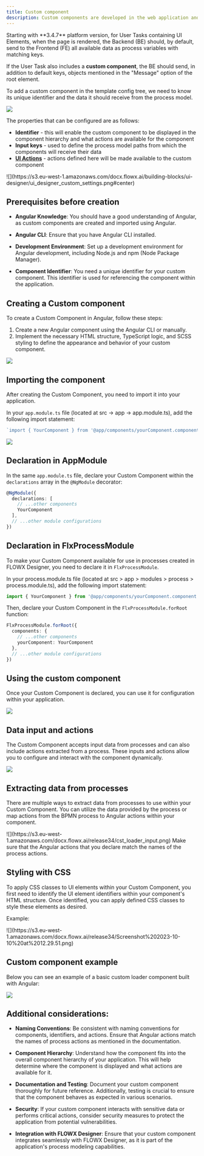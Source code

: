 ```yaml
---
title: Custom component
description: Custom components are developed in the web application and referenced here by component identifier. This will dictate where the component is displayed in the component hierarchy and what actions are available for the component.
---
```


<Warning>
Starting with **3.4.7** platform version, for User Tasks containing UI Elements, when the page is rendered, the Backend (BE) should, by default, send to the Frontend (FE) all available data as process variables with matching keys.

If the User Task also includes a **custom component**, the BE should send, in addition to default keys, objects mentioned in the "Message" option of the root element.
</Warning>

To add a custom component in the template config tree, we need to know its unique identifier and the data it should receive from the process model.

![](https://s3.eu-west-1.amazonaws.com/docx.flowx.ai/building-blocks/ui-designer/ui_designer_custom.png)

The properties that can be configured are as follows:

* **Identifier** - this will enable the custom component to be displayed in the component hierarchy and what actions are available for the component
* **Input keys** - used to define the process model paths from which the components will receive their data
* [**UI Actions**](../../ui-actions) - actions defined here will be made available to the custom component

<Frame>
![](https://s3.eu-west-1.amazonaws.com/docx.flowx.ai/building-blocks/ui-designer/ui_designer_custom_settings.png#center)
</Frame>

## Prerequisites before creation

* **Angular Knowledge**: You should have a good understanding of Angular, as custom components are created and imported using Angular.

* **Angular CLI**: Ensure that you have Angular CLI installed.

* **Development Environment**: Set up a development environment for Angular development, including Node.js and npm (Node Package Manager).

* **Component Identifier**: You need a unique identifier for your custom component. This identifier is used for referencing the component within the application.

## Creating a Custom component

To create a Custom Component in Angular, follow these steps:

1. Create a new Angular component using the Angular CLI or manually.
2. Implement the necessary HTML structure, TypeScript logic, and SCSS styling to define the appearance and behavior of your custom component.

![](https://s3.eu-west-1.amazonaws.com/docx.flowx.ai/release34/loader_comp.png)

## Importing the component

After creating the Custom Component, you need to import it into your application.

In your `app.module.ts` file (located at src → app → app.module.ts), add the following import statement:

```ts
`import { YourComponent } from '@app/components/yourComponent.component'`
```

![](https://s3.eu-west-1.amazonaws.com/docx.flowx.ai/release34/import_cus.gif)

## Declaration in AppModule

In the same `app.module.ts` file, declare your Custom Component within the `declarations` array in the `@NgModule` decorator:

```ts
@NgModule({
  declarations: [
    // ...other components
    YourComponent
  ],
  // ...other module configurations
})

```

## Declaration in FlxProcessModule

To make your Custom Component available for use in processes created in FLOWX Designer, you need to declare it in `FlxProcessModule`.

In your process.module.ts file (located at src > app > modules > process > process.module.ts), add the following import statement:

```ts
import { YourComponent } from '@app/components/yourComponent.component';
```

Then, declare your Custom Component in the `FlxProcessModule.forRoot` function:

```ts
FlxProcessModule.forRoot({
  components: {
    // ...other components
    yourComponent: YourComponent
  },
  // ...other module configurations
})
```

## Using the custom component

Once your Custom Component is declared, you can use it for configuration within your application. 

![](https://s3.eu-west-1.amazonaws.com/docx.flowx.ai/release34/loader_component.gif)

## Data input and actions

The Custom Component accepts input data from processes and can also include actions extracted from a process. These inputs and actions allow you to configure and interact with the component dynamically.

![](https://s3.eu-west-1.amazonaws.com/docx.flowx.ai/release34/cst_input_data.png)

## Extracting data from processes

There are multiple ways to extract data from processes to use within your Custom Component. You can utilize the data provided by the process or map actions from the BPMN process to Angular actions within your component.

<Frame>
![](https://s3.eu-west-1.amazonaws.com/docx.flowx.ai/release34/cst_loader_input.png)
</Frame>

<Warning>
Make sure that the Angular actions that you declare match the names of the process actions.
</Warning>

## Styling with CSS

To apply CSS classes to UI elements within your Custom Component, you first need to identify the UI element identifiers within your component's HTML structure. Once identified, you can apply defined CSS classes to style these elements as desired.

Example:

<Frame>
![](https://s3.eu-west-1.amazonaws.com/docx.flowx.ai/release34/Screenshot%202023-10-10%20at%2012.29.51.png)
</Frame>

## Custom component example

Below you can see an example of a basic custom loader component built with Angular:

![](https://s3.eu-west-1.amazonaws.com/docx.flowx.ai/release34/2023-10-10%2012.01.58.gif)

## Additional considerations:

* **Naming Conventions**: Be consistent with naming conventions for components, identifiers, and actions. Ensure that Angular actions match the names of process actions as mentioned in the documentation.

* **Component Hierarchy**: Understand how the component fits into the overall component hierarchy of your application. This will help determine where the component is displayed and what actions are available for it.

* **Documentation and Testing**: Document your custom component thoroughly for future reference. Additionally, testing is crucial to ensure that the component behaves as expected in various scenarios.

* **Security**: If your custom component interacts with sensitive data or performs critical actions, consider security measures to protect the application from potential vulnerabilities.

* **Integration with FLOWX Designer**: Ensure that your custom component integrates seamlessly with FLOWX Designer, as it is part of the application's process modeling capabilities.